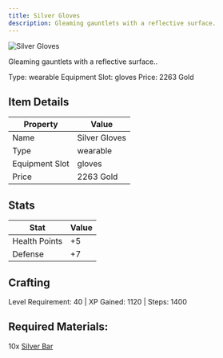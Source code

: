 ```yaml
---
title: Silver Gloves
description: Gleaming gauntlets with a reflective surface.
---
```


<div className="flex items-start gap-6 mb-8">
  <div className="flex-shrink-0">
    <img src="/assets/resources/smithing/silver_gloves.png" alt="Silver Gloves" className="w-24 h-24 border rounded-lg" />
  </div>
  <div className="flex-1">
    <div className="space-y-2">
      <p className="text-lg text-muted-foreground">Gleaming gauntlets with a reflective surface..</p>
      <div className="flex flex-wrap gap-4 text-sm">
        <span className="px-2 py-1 bg-green-100 dark:bg-green-900 rounded-md">
          Type: wearable
        </span>
        <span className="px-2 py-1 bg-purple-100 dark:bg-purple-900 rounded-md">
          Equipment Slot: gloves
        </span>
        <span className="px-2 py-1 bg-yellow-100 dark:bg-yellow-900 rounded-md">
          Price: 2263 Gold
        </span>
      </div>
    </div>
  </div>
</div>

## Item Details
| Property | Value |
|----------|-------|
| Name | Silver Gloves |
| Type | wearable |
| Equipment Slot | gloves |
| Price | 2263 Gold |

## Stats
| Stat | Value |
|------|-------|
| Health Points | +5 |
| Defense | +7 |

## Crafting
Level Requirement: 40 | XP Gained: 1120 | Steps: 1400

## Required Materials:
10x [Silver Bar](/docs/resources/individual/silver_bar)

